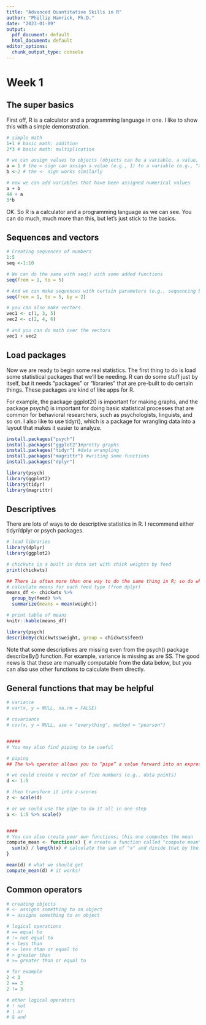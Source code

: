 ```yaml
---
title: "Advanced Quantitative Skills in R"
author: "Phillip Hamrick, Ph.D."
date: "2023-01-09"
output:
  pdf_document: default
  html_document: default
editor_options:
  chunk_output_type: console
---
```



# Week 1
## The super basics
First off, R is a calculator and a programming language in one. I like to show this with a simple demonstration.

```r

# simple math
1+1 # basic math: addition
2*3 # basic math: multiplication

# we can assign values to objects (objects can be a variable, a value, a vector, a model, etc)
a = 1 # the = sign can assign a value (e.g., 1) to a variable (e.g., "a")
b <-2 # the <- sign works similarly

# now we can add variables that have been assigned numerical values
a + b
44 + a
3*b

```
OK. So R is a calculator and a programming language as we can see. You can do much, much more than this, but let's just stick to the basics.

## Sequences and vectors
```r

# Creating sequences of numbers
1:5
seq <-1:10

# We can do the same with seq() with some added functions
seq(from = 1, to = 5)

# And we can make sequences with certain parameters (e.g., sequencing by every N units)
seq(from = 1, to = 5, by = 2)

# you can also make vectors
vec1 <- c(1, 3, 5)
vec2 <- c(2, 4, 6)

# and you can do math over the vectors
vec1 + vec2

```


## Load packages
Now we are ready to begin some real statistics. The first thing to do is load some statistical packages that we'll be needing. R can do some stuff just by itself, but it needs "packages" or "libraries" that are pre-built to do certain things. These packages are kind of like apps for R. 

For example, the package ggplot2() is important for making graphs, and the package psych() is important for doing basic statistical processes that are common for behavioral researchers, such as psychologists, linguists, and so on. I also like to use tidyr(), which is a package for wrangling data into a layout that makes it easier to analyze.

```r

install.packages("psych")
install.packages("ggplot2")#pretty graphs
install.packages("tidyr") #data wrangling
install.packages("magrittr") #writing some functions
install.packages("dplyr")

library(psych)
library(ggplot2)
library(tidyr)
library(magrittr)

```

## Descriptives
There are lots of ways to do descriptive statistics in R. I recommend either tidyr/dplyr or psych packages.
```r

# load libraries
library(dplyr)
library(ggplot2)

# chickwts is a built in data set with chick weights by feed
print(chickwts)

## There is often more than one way to do the same thing in R; so do what works for you!
# calculate means for each feed type (from dplyr)
means_df <- chickwts %>%
  group_by(feed) %>%
  summarize(means = mean(weight))

# print table of means
knitr::kable(means_df)

library(psych)
describeBy(chickwts$weight, group = chickwts$feed)


```
Note that some descriptives are missing even from the psych() package describeBy() function. For example, variance is missing as are SS. The good news is that these are manually computable from the data below, but you can also use other functions to calculate them directly.

## General functions that may be helpful
```r

# variance
# var(x, y = NULL, na.rm = FALSE)

# covariance
# cov(x, y = NULL, use = "everything", method = "pearson")


#####
# You may also find piping to be useful

# piping
## The %>% operator allows you to “pipe” a value forward into an expression or function. We saw this earlier when computing means in the previous chunk. Here's a simpler example:

# we could create a vector of five numbers (e.g., data points)
d <- 1:5

# then transform it into z-scores
z <- scale(d)

# or we could use the pipe to do it all in one step
a <- 1:5 %>% scale()


#### 
# You can also create your own functions; this one computes the mean
compute_mean <- function(x) { # create a function called "compute mean" calculated over some variable "x"
  sum(x) / length(x) # calculate the sum of "x" and divide that by the number of observations of "x"
}

mean(d) # what we should get
compute_mean(d) # it works!

```


## Common operators
```r

# creating objects
# <- assigns something to an object
# = assigns something to an object

# logical operations
# == equal to
# != not equal to
# < less than
# <= less than or equal to 
# > greater than
# >= greater than or equal to

# for example
2 < 3
2 == 3
2 != 3

# other logical operators
# ! not
# | or
# & and

```